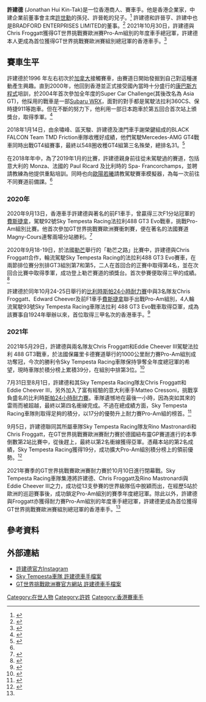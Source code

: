 {{Trivia|time=2020-10-17T02:32:36+00:00}}
{{Infobox racing driver
| name              = 許建德<br> Jonathan Hui Kin Tak
| image             = 
| image_size        = <!-- 除非輸入數值，默認為180px -->
| caption           = 
| nationality       = {{flagicon|HKG}}香港
| birth_name        = <!-- 僅用於與name不同時 -->
| birth_date        = <!-- {{Birth date and age|yyyy|m|d}} -->
| birth_place       = {{flagicon|HKG}}香港
| related to        = <!-- 著名的親屬列表，添加換行符號 --> 
| current series    = GT世界挑戰賽歐洲賽
| first year        = 2021
| current team      = Sky Tempesta Racing
| car number        = 93
| engine            = 
| crew chief        =
| spotter           = <!-- Note: "spotter" and "codriver" share a field     -->
| codriver          = <!-- If both are specified, "spotter" will be displayed -->
| former teams      = 
| starts            = 
| championships     =
| wins              = 
| poles             = 
| fastest laps      = <!-- 若是已知 -->
| best finish       = <!-- 當最後參賽名次公布 -->
| year              = <!-- 若是賽季條目存在，則使用內部連結 -->
| last finish       =
| prev series       = 24H Series<br>Blancpain GT Series Endurance Cup
| prev series years = 2017<br>2019
| titles            = GT世界挑戰賽歐洲賽ProAm組別
| title years       = 2021
| awards            = 
| award years       = 
| updated           = 2021年11月1日
| medaltemplates    =
}}
'''許建德''' (Jonathan Hui Kin-Tak)是一位香港商人、賽車手。他是香港企業家，中建企業前董事會主席[[許世勳|許世勳]]的孫兒、許晉乾的兒子。<ref>{{cite news|url=https://hk.on.cc/hk/bkn/cnt/entertainment/20181210/bkn-20181210103533704-1210_00862_001.html|title=許世勳出殯　吳婉芳攜奶奶哀傷致祭|date=2018年12月10日|newspaper=[[東方日報_(香港)|東方日報 (香港)]]}}</ref> 許建德和許晉亨、許建中也是BRADFORD ENTERPRISES LIMITED的董事。<ref>{{cite news|url=https://hk.on.cc/hk/bkn/cnt/finance/20171010/bkn-20171010183711183-1010_00842_001.html|title=中建許氏家族逾11億購黃竹坑全幢工廈|date=2017年10月10日|newspaper=[[東方日報_(香港)|東方日報 (香港)]]|accessdate=2020年10月27日|archive-date=2020年10月30日|archive-url=https://web.archive.org/web/20201030101421/https://hk.on.cc/hk/bkn/cnt/finance/20171010/bkn-20171010183711183-1010_00842_001.html|dead-url=no}}</ref> 2021年10月30日，許建德與Chris Froggatt獲得GT世界挑戰賽歐洲賽Pro-Am組別的年度車手總冠軍，許建德本人更成為首位獲得GT世界挑戰賽歐洲賽組別總冠軍的香港車手。<ref name="GTCEChamp">{{cite news|url=https://www.wenweipo.com/a/202110/30/AP617c5a05e4b0c0f6bc9278d8.html|newspaper=文匯報|author=黎永淦|title=許建德 香港第一人|date=2021年10月30日}}</ref>

==賽車生平==
許建德於1996 年左右初次於[[加拿大|加拿大]]接觸賽車，由賽道日開始發掘到自己對這種運動產生興趣。直到2000年，他回到香港並正式接受國內當時十分盛行的[[康巴斯方程式|康巴斯方程式]]培訓，於2004年首次參加全年度的Super Car Challenge(其後改名為 Asia GT)，他採用的戰車是一部[[Subaru_WRX|Subaru WRX]]，面對的對手都是駕駛法拉利360CS、保時捷911等跑車。但在不斷的努力下，他利用一部日本跑車於第五回合首次站上頒獎台，取得季軍。<ref name="carplus">{{cite news|url=http://www.carplushk.com/%e9%a6%99%e6%b8%af%e8%bb%8a%e6%89%8b%e6%95%85%e4%ba%8b-%e8%a8%b1%e5%bb%ba%e5%be%b7/|title=香港車手故事 — 許建德|date=2019年5月6日|author=Mickey Loi|website=車王雜誌|accessdate=2020年10月30日|archive-date=2021年1月28日|archive-url=https://web.archive.org/web/20210128043249/http://www.carplushk.com/%E9%A6%99%E6%B8%AF%E8%BB%8A%E6%89%8B%E6%95%85%E4%BA%8B-%E8%A8%B1%E5%BB%BA%E5%BE%B7/|dead-url=no}}</ref>

2018年1月14日，由余嘯峰、區天駿、許建德及澳門車手謝榮鍵組成的BLACK FALCON Team TMD Friction車隊收穫好成績，他們駕駛Mercedes-AMG GT4戰車同時出戰GT4組賽事，最終以548圈收穫GT4組第三名殊榮，總排名31。<ref>{{cite news|url=http://www.takungpao.com.hk/sports/text/2018/0114/139398.html|title=港車隊迪拜耐力賽奪亞軍|date=2018年1月14日|newspaper=[[大公報|大公報]]|author=張銳}}</ref>

在2018年年中，為了2019年1月的比賽，許建德親身前往從未駕駛過的賽道，包括意大利的 Monza、法國的 Paul Ricard 及比利時的 Spa- Francorchamps，並聘請教練為他提供重點培訓。同時也向[[歐陽若曦|歐陽若曦]]請教駕駛賽車模擬器，為每一次前往不同賽道前備課。<ref name="carplus" />

===2020年===
2020年9月13日，香港車手許建德與著名的前F1車手，曾贏得三次F1分站冠軍的[[詹卡洛·费斯切拉|費斯捷拿]]，駕駛92號Sky Tempesta Racing法拉利488 GT3 Evo戰車，挑戰Pro-Am組別比賽。他首次參加GT世界挑戰賽歐洲賽衝刺賽，便在著名的法國賽道Magny-Cours連奪兩場分站勝利。<ref>{{cite news|url=http://paper.wenweipo.com/2020/09/17/SP2009170019.htm|title=首位香港車手贏GT賽分站 許建德創輝煌歷史|date=2020-09-17|author=楊浩然|newspaper=[[文汇报_(香港)|文匯報]]}}</ref>

2020年9月18-19日，於法國[[勒芒|勒芒]]舉行的「勒芒之路」比賽中，許建德與Chris Froggatt合作，輪流駕駛Sky Tempesta Racing的法拉利488 GT3 Evo賽車，在兩節排位賽分別排GT3組別第7和第5，二人在首回合的正賽中取得第4名，並在次回合比賽中取得季軍，成功登上勒芒賽道的頒獎台。首次參賽便取得三甲的成績。<ref>{{cite news|url=https://hk.on.cc/hk/bkn/cnt/sport/20200922/bkn-20200922230007967-0922_00882_001.html|title=首次挑戰「勒芒之路」　許建德喜獲三甲|date=2020年9月22日|newspaper=[[東方日報_(香港)|東方日報 (香港)]]|accessdate=2020年9月23日|archive-date=2020年10月2日|archive-url=https://web.archive.org/web/20201002002753/https://hk.on.cc/hk/bkn/cnt/sport/20200922/bkn-20200922230007967-0922_00882_001.html|dead-url=no}}</ref>

許建德於同年10月24-25日舉行的[[比利時|比利時]][[斯帕24小時耐力賽|斯帕24小時耐力賽]]中與3名隊友Chris Froggatt、Edward Cheever及前F1車手[[詹卡洛·费斯切拉|費斯捷拿]]聯手出戰Pro-Am組別，4人輪流駕駛93號Sky Tempesta Racing車隊法拉利 488 GT3 Evo戰車取得亞軍，成為該賽事自1924年舉辦以來，首位取得三甲名次的香港車手。<ref>{{cite news|url=https://hk.on.cc/hk/bkn/cnt/sport/20201029/bkn-20201029124623484-1029_00882_001.html|title=斯帕24小時耐力賽　許建德勇奪亞軍|date=2020年10月29日|newspaper=[[東方日報_(香港)|東方日報 (香港)]]}}</ref>

===2021年===
2021年5月29日，許建德與兩名隊友Chris Froggatt和Eddie Cheever III駕駛法拉利 488 GT3戰車，於法國保羅里卡德賽道舉行的1000公里耐力賽Pro-Am組別成功奪冠，今次的勝利令Sky Tempesta Racing車隊保持爭奪全年度總冠軍的希望，現時車隊於積分榜上累積39分，在組別中排第3位。<ref>{{cite news|url=https://hk.on.cc/hk/bkn/cnt/sport/20210601/bkn-20210601172305910-0601_00882_001.html|title=許建德法國耐力賽奪冠|date=2021年6月1日|newspaper=[[東方日報_(香港)|東方日報 (香港)]]}}</ref>

7月31日至8月1日，許建德和其Sky Tempesta Racing隊友Chris Froggatt和Eddie Cheever III，另外加入了富有經驗的意大利車手Matteo Cressoni，挑戰享負盛名的比利時[[斯帕24小時耐力賽|斯帕24小時耐力賽]]。車隊遺憾地在最後一小時，因為突如其來的雷雨而被超越，最終以第四名衝線完成。不過在總成績方面，Sky Tempesta Racing車隊則取得足夠的積分，以17分的優勢升上耐力賽Pro-Am組的榜首。<ref>{{cite news|url=https://sina.com.hk/news/article/20210803/0/7/90/%E9%A6%99%E6%B8%AF%E8%BB%8A%E6%89%8B%E8%A8%B1%E5%BB%BA%E5%BE%B7%E5%8F%83%E5%8A%A0%E6%AF%94%E5%88%A9%E6%99%82%E6%96%AF%E5%B8%9524%E5%B0%8F%E6%99%82%E8%80%90%E5%8A%9B%E8%B3%BD-%E5%8A%A9%E8%BB%8A%E9%9A%8A%E9%80%B2%E4%BD%94%E7%B8%BD%E6%88%90%E7%B8%BE%E6%A6%9C%E9%A6%96-13401075.html|title=香港車手許建德參加比利時斯帕24小時耐力賽   助車隊進佔總成績榜首|date=2021年8月3日|newspaper=[[新浪|新浪]]}}</ref>

9月5日，許建德聯同其所屬車隊Sky Tempesta Racing隊友Rino Mastronardi和Chris Froggatt，在GT世界挑戰賽歐洲賽耐力賽於德國紐布靈GP賽道進行的本季倒數第2站比賽中，從後趕上，最終以第2名衝線獲得亞軍。憑藉本站的第2名成績，Sky Tempesta Racing獲得19分，成功擴大Pro-Am組別積分榜上的領前優勢。<ref>{{cite news|url=https://www.wenweipo.com/a/202109/08/AP6137cc55e4b08d3407d8ee73.html|title=香港車手許建德二度登頒獎台|date=2021年9月8日|newspaper=文匯報|author=陳曉莉}}</ref>

2021年賽季的GT世界挑戰賽歐洲賽耐力賽於10月10日進行閉幕戰。Sky Tempesta Racing車隊集港將許建德、Chris Froggatt及Rino Mastronardi與Eddie Cheever III之力，成功從13支參賽的世界級隊伍中脫穎而出，在經歷5站於歐洲的巡迴賽事後，成功鎖定Pro-Am組別的賽季年度總冠軍。除此以外，許建德與Froggatt亦獲得耐力賽Pro-Am組別的年度車手總冠軍，許建德更成為首位獲得GT世界挑戰賽歐洲賽組別總冠軍的香港車手。<ref name="GTCEChamp" />

==參考資料==
{{reflist}}

==外部連結==
*[https://www.instagram.com/jonhui_racing/ 許建德官方Instagram]
*[https://skytempestaracing.com/drivers/jonathan-hui/ Sky Tempesta車隊 許建德車手檔案]
*[https://www.gt-world-challenge-europe.com/driver/2366/jonathan-hui GT世界挑戰歐洲賽官方網站 許建德車手檔案] {{Wayback|url=https://www.gt-world-challenge-europe.com/driver/2366/jonathan-hui |date=20210121042402 }}

[[Category:在世人物|Category:在世人物]]
[[Category:許姓|Category:許姓]]
[[Category:香港賽車手|Category:香港賽車手]]